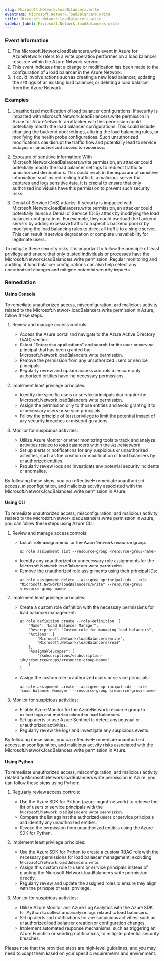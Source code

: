 ```yaml
--- 
slug: Microsoft.Network.loadBalancers.write
eventname: Microsoft.Network.loadBalancers.write
title: Microsoft.Network.loadBalancers.write
sidebar_label: Microsoft.Network.loadBalancers.write
---
```

                       
### Event Information

1. The Microsoft.Network.loadBalancers.write event in Azure for AzureNetwork refers to a write operation performed on a load balancer resource within the Azure Network service.
2. This event indicates that a change or modification has been made to the configuration of a load balancer in the Azure Network.
3. It could involve actions such as creating a new load balancer, updating the settings of an existing load balancer, or deleting a load balancer from the Azure Network.


### Examples

1. Unauthorized modification of load balancer configurations: If security is impacted with Microsoft.Network.loadBalancers.write permission in Azure for AzureNetwork, an attacker with this permission could potentially modify the load balancer configurations. This could include changing the backend pool settings, altering the load balancing rules, or modifying the health probe configurations. Such unauthorized modifications can disrupt the traffic flow and potentially lead to service outages or unauthorized access to resources.

2. Exposure of sensitive information: With Microsoft.Network.loadBalancers.write permission, an attacker could potentially modify the load balancer settings to redirect traffic to unauthorized destinations. This could result in the exposure of sensitive information, such as redirecting traffic to a malicious server that captures and logs sensitive data. It is crucial to ensure that only authorized individuals have this permission to prevent such security risks.

3. Denial of Service (DoS) attacks: If security is impacted with Microsoft.Network.loadBalancers.write permission, an attacker could potentially launch a Denial of Service (DoS) attack by modifying the load balancer configurations. For example, they could overload the backend servers by adding excessive traffic to a specific backend pool or by modifying the load balancing rules to direct all traffic to a single server. This can result in service degradation or complete unavailability for legitimate users.

To mitigate these security risks, it is important to follow the principle of least privilege and ensure that only trusted individuals or processes have the Microsoft.Network.loadBalancers.write permission. Regular monitoring and auditing of load balancer configurations can also help detect any unauthorized changes and mitigate potential security impacts.

### Remediation

#### Using Console

To remediate unauthorized access, misconfiguration, and malicious activity related to the Microsoft.Network.loadBalancers.write permission in Azure, follow these steps:

1. Review and manage access controls:
   - Access the Azure portal and navigate to the Azure Active Directory (AAD) section.
   - Select "Enterprise applications" and search for the user or service principal that has been granted the Microsoft.Network.loadBalancers.write permission.
   - Remove the permission from any unauthorized users or service principals.
   - Regularly review and update access controls to ensure only authorized entities have the necessary permissions.

2. Implement least privilege principles:
   - Identify the specific users or service principals that require the Microsoft.Network.loadBalancers.write permission.
   - Assign the permission only to those entities and avoid granting it to unnecessary users or service principals.
   - Follow the principle of least privilege to limit the potential impact of any security breaches or misconfigurations.

3. Monitor for suspicious activities:
   - Utilize Azure Monitor or other monitoring tools to track and analyze activities related to load balancers within the AzureNetwork.
   - Set up alerts or notifications for any suspicious or unauthorized activities, such as the creation or modification of load balancers by unauthorized entities.
   - Regularly review logs and investigate any potential security incidents or anomalies.

By following these steps, you can effectively remediate unauthorized access, misconfiguration, and malicious activity associated with the Microsoft.Network.loadBalancers.write permission in Azure.

#### Using CLI

To remediate unauthorized access, misconfiguration, and malicious activity related to the Microsoft.Network.loadBalancers.write permission in Azure, you can follow these steps using Azure CLI:

1. Review and manage access controls:
   - List all role assignments for the AzureNetwork resource group:
     ```
     az role assignment list --resource-group <resource-group-name>
     ```
   - Identify any unauthorized or unnecessary role assignments for the Microsoft.Network.loadBalancers.write permission.
   - Remove the unauthorized role assignments using their principal IDs:
     ```
     az role assignment delete --assignee <principal-id> --role "Microsoft.Network/loadBalancers/write" --resource-group <resource-group-name>
     ```

2. Implement least privilege principles:
   - Create a custom role definition with the necessary permissions for load balancer management:
     ```
     az role definition create --role-definition '{
         "Name": "Load Balancer Manager",
         "Description": "Custom role for managing load balancers",
         "Actions": [
             "Microsoft.Network/loadBalancers/write",
             "Microsoft.Network/loadBalancers/read"
         ],
         "AssignableScopes": [
             "/subscriptions/<subscription-id>/resourceGroups/<resource-group-name>"
         ]
     }'
     ```
   - Assign the custom role to authorized users or service principals:
     ```
     az role assignment create --assignee <principal-id> --role "Load Balancer Manager" --resource-group <resource-group-name>
     ```

3. Monitor for suspicious activities:
   - Enable Azure Monitor for the AzureNetwork resource group to collect logs and metrics related to load balancers.
   - Set up alerts or use Azure Sentinel to detect any unusual or unauthorized activities.
   - Regularly review the logs and investigate any suspicious events.

By following these steps, you can effectively remediate unauthorized access, misconfiguration, and malicious activity risks associated with the Microsoft.Network.loadBalancers.write permission in Azure.

#### Using Python

To remediate unauthorized access, misconfiguration, and malicious activity related to Microsoft.Network.loadBalancers.write permission in Azure, you can follow these steps using Python:

1. Regularly review access controls:
   - Use the Azure SDK for Python (azure-mgmt-network) to retrieve the list of users or service principals with the Microsoft.Network.loadBalancers.write permission.
   - Compare the list against the authorized users or service principals and identify any unauthorized entities.
   - Revoke the permission from unauthorized entities using the Azure SDK for Python.

2. Implement least privilege principles:
   - Use the Azure SDK for Python to create a custom RBAC role with the necessary permissions for load balancer management, excluding Microsoft.Network.loadBalancers.write.
   - Assign this custom role to users or service principals instead of granting the Microsoft.Network.loadBalancers.write permission directly.
   - Regularly review and update the assigned roles to ensure they align with the principle of least privilege.

3. Monitor for suspicious activities:
   - Utilize Azure Monitor and Azure Log Analytics with the Azure SDK for Python to collect and analyze logs related to load balancers.
   - Set up alerts and notifications for any suspicious activities, such as unauthorized load balancer creation or configuration changes.
   - Implement automated response mechanisms, such as triggering an Azure Function or sending notifications, to mitigate potential security breaches.

Please note that the provided steps are high-level guidelines, and you may need to adapt them based on your specific requirements and environment.


 